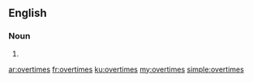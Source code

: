 ==English==

===Noun===
{{head|en|noun plural form}}

# {{plural of|overtime|lang=en}}

[[ar:overtimes]]
[[fr:overtimes]]
[[ku:overtimes]]
[[my:overtimes]]
[[simple:overtimes]]